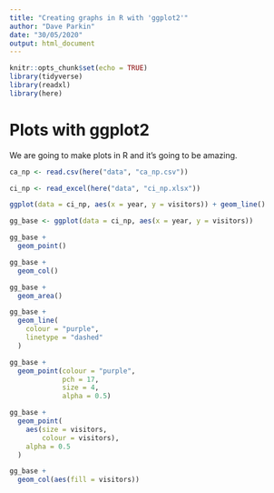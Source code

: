 ```yaml
---
title: "Creating graphs in R with 'ggplot2'"
author: "Dave Parkin"
date: "30/05/2020"
output: html_document
---
```


```r
knitr::opts_chunk$set(echo = TRUE)
library(tidyverse)
library(readxl)
library(here)
```

# Plots with ggplot2

We are going to make plots in R and it's going to be amazing.

```r
ca_np <- read.csv(here("data", "ca_np.csv"))
```

``` r
ci_np <- read_excel(here("data", "ci_np.xlsx"))
```

```r
ggplot(data = ci_np, aes(x = year, y = visitors)) + geom_line()
```

```r
gg_base <- ggplot(data = ci_np, aes(x = year, y = visitors))
```

```r
gg_base +
  geom_point()
```

``` r
gg_base +
  geom_col()
```

```r
gg_base +
  geom_area()
```

```r
gg_base +
  geom_line(
    colour = "purple",
    linetype = "dashed"
  )
```

``` r
gg_base +
  geom_point(colour = "purple",
             pch = 17,
             size = 4,
             alpha = 0.5)
```

``` r
gg_base +
  geom_point(
    aes(size = visitors,
        colour = visitors),
    alpha = 0.5
  )
```

```r
gg_base +
  geom_col(aes(fill = visitors))
```